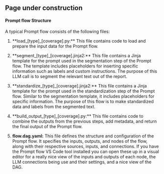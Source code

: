 
::: {.callout-caution}
## Page under construction
:::

#### Prompt flow Structure

A typical Prompt flow consists of the following files:

1. **load_[type]_[coverage].py:** This file contains code to load and prepare the input data for the Prompt flow.

2. **segment_[type]_[coverage].jinja2:** This file contains a Jinja template for the prompt used in the segmentation step of the Prompt flow. The template includes placeholders for inserting specific information such as labels and custom instructions. The purpose of this LLM call is to segment the relevant text out of the report.

3. **standardize_[type]_[coverage].jinja2:** This file contains a Jinja template for the prompt used in the standardization step of the Prompt flow. Similar to the segmentation template, it includes placeholders for specific information. The purpose of this flow is to make standardized data and labels from the segmented text.

4. **build_output_[type]_[coverage].py:** This file contains code to combine the outputs from the previous steps, add metadata, and return the final output of the Prompt flow.

5. **flow.dag.yaml:** This file defines the structure and configuration of the Prompt flow. It specifies the inputs, outputs, and nodes of the flow, along with their respective sources, inputs, and connections. If you have the Prompt flow VS Code tool installed you can open these up in a visual editor for a really nice view of the inputs and outputs of each node, the LLM connections being use and their settings, and a nice view of the DAG.